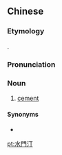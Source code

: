{{also|水门汀}}
==Chinese==
{{zh-forms|s=水门汀|gloss=-}}

===Etymology===
{{bor|zh|en|cement}}.

===Pronunciation===
{{zh-pron
|m=shuǐméntīng
|w=2sr men thin
|cat=n
}}

===Noun===
{{zh-noun}}

# {{lb|zh|chiefly|Wu}} [[cement]]

====Synonyms====
* {{zh-l|水泥}}

[[pt:水門汀]]